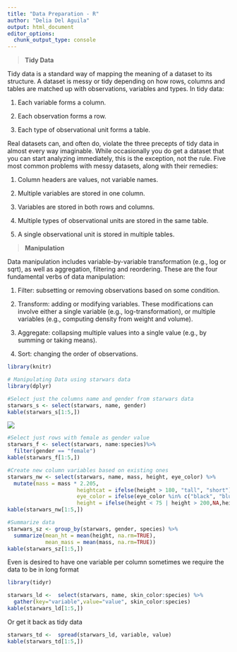 ---
title: "Data Preparation - R"
author: "Delia Del Aguila"
output: html_document
editor_options:
  chunk_output_type: console
---

> **Tidy Data**

Tidy data is a standard way of mapping the meaning of a dataset to its structure. A dataset is messy or tidy depending on how rows, columns and tables are matched up with observations, variables and types. 
In tidy data:

1. Each variable forms a column.

2. Each observation forms a row.

3. Each type of observational unit forms a table.

Real datasets can, and often do, violate the three precepts of tidy data in almost every way imaginable. While occasionally you do get a dataset that you can start analyzing immediately, this is the exception, not the rule. Five most common problems with messy datasets, along with their remedies:

1. Column headers are values, not variable names.
 
2. Multiple variables are stored in one column.
 
3. Variables are stored in both rows and columns.
 
4. Multiple types of observational units are stored in the same table.
 
5. A single observational unit is stored in multiple tables.

> **Manipulation** 

Data manipulation includes variable-by-variable transformation (e.g., log or sqrt), as well as aggregation, filtering and reordering. These are the four fundamental verbs of data manipulation:

1. Filter: subsetting or removing observations based on some condition.

2. Transform: adding or modifying variables. These modifications can involve either a single variable (e.g., log-transformation), or multiple variables (e.g., computing density from weight and volume).

3. Aggregate: collapsing multiple values into a single value (e.g., by summing or taking means).

4. Sort: changing the order of observations.

```{r echo=FALSE}
library(knitr)
```


```{r message=FALSE}
# Manipulating Data using starwars data
library(dplyr)

#Select just the columns name and gender from starwars data
starwars_s <- select(starwars, name, gender) 
kable(starwars_s[1:5,])
```
![](Images/starwars_s.PNG?raw=true)

```{r message=FALSE}
#Select just rows with female as gender value
starwars_f <- select(starwars, name:species)%>% 
  filter(gender == "female") 
kable(starwars_f[1:5,])

#Create new column variables based on existing ones
starwars_nw <- select(starwars, name, mass, height, eye_color) %>%
  mutate(mass = mass * 2.205, 
                      heightcat = ifelse(height > 180, "tall", "short"),
                      eye_color = ifelse(eye_color %in% c("black", "blue", "brown"),eye_color,"other"),
                      height = ifelse(height < 75 | height > 200,NA,height))
kable(starwars_nw[1:5,])

#Summarize data
starwars_sz <- group_by(starwars, gender, species) %>%
  summarize(mean_ht = mean(height, na.rm=TRUE), 
            mean_mass = mean(mass, na.rm=TRUE))
kable(starwars_sz[1:5,])

```

Even is desired to have one variable per column sometimes we require the data to be in long format

```{r message=FALSE}
library(tidyr)

starwars_ld <-  select(starwars, name, skin_color:species) %>%   
  gather(key="variable",value="value", skin_color:species)
kable(starwars_ld[1:5,])
```

Or get it back as tidy data
```{r message=FALSE}
starwars_td <-  spread(starwars_ld, variable, value)
kable(starwars_td[1:5,])
```




